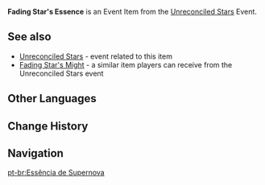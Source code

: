 {{Item Infobox
|id           = 000110
|image        = Item Fading Star's Essence.png
|type         = Event Items
|group        = Event Currencies
|event        = Unreconciled Stars
|eventNote    = Phase III
|rarity       = 4
|description  = Distilled celestial energy.<br />Can be exchanged for valuable treasure during the "[[Unreconciled Stars]]" event.<br />The essence of a faraway star. The power emanating from within is warm to the touch.
|source1      = Fallen Star Challenge Reward
}}
'''Fading Star's Essence''' is an Event Item from the [[Unreconciled Stars]] Event.

==See also==
* [[Unreconciled Stars]] - event related to this item
* [[Fading Star's Might]] - a similar item players can receive from the Unreconciled Stars event

==Other Languages==
{{Other Languages
|en      = Fading Star's Essence
|zhs     = 熄星精粹
|zhs_rm  = Xīxīng Jīngcuì
|zht     = 熄星精粹
|zht_rm  = Xīxīng Jīngcuì
|zh_tl   = Fading Star's Essence
|ja      = 熄星エッセンス
|ja_rm   = Sokusei Essensu
|ja_tl   = Fading Star's Essence
|ko      = 꺼진 별 정수
|ko_rm   = 
|ko_tl   = 
|es      = Esencia cósmica
|es_tl   = Cosmic Essence
|fr      = Essence astrale
|fr_tl   = Astral Essence
|ru      = Сущность потухшей звезды
|ru_tl   = 
|th      = Fading Star's Essence
|vi      = Tức Tinh Cô Đọng
|vi_tl   = 
|de      = Essenz der schwindenden Sterne
|de_tl   = Fading Star's Essence
|id      = Fading Star's Essence
|pt      = Essência de Supernova
|pt_tl   = Supernova Essence
}}

==Change History==
{{Change History|1.1}}

==Navigation==
{{Currency Navbox|Event}}

[[pt-br:Essência de Supernova]]